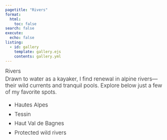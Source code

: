 ```yaml
---
pagetitle: "Rivers"
format:
  html:
    toc: false
search: false
execute:
  echo: false
listing:
  - id: gallery
    template: gallery.ejs
    contents: gallery.yml
---
```


:::::: {#hero-banner .column-screen}
::::: {.grid .column-page}
:::: {.headline .g-col-lg-12 .g-col-20 .g-col-md-20}
::: h2
Rivers
:::

Drawn to water as a kayaker, I find renewal in alpine rivers—their wild currents and tranquil pools. Explore below just a few of my favorite spots.

-   [Hautes Alpes](#hautes-alpes)\

-   [Tessin](#tessin)\

-   [Haut Val de Bagnes](#haut-val-de-bagnes)\

-   [Protected wild rivers](#protected-wild-rivers)
::::
:::::
::::::

::: {#gallery .column-page}
:::

```{=html}
<style>

/* we need to hide this element */
/* <header id="title-block-header" class="quarto-title-block"></header> */

header#title-block-header {
  display: none;
}

body.quarto-light #hero-banner {
  background-color: rgb(240,245,249);
}

body.quarto-dark #hero-banner {
  background-color: #17212B;
}

div.carousel {
  margin-top: 2rem; 
}

body.quarto-dark .carousel-dark .carousel-indicators [data-bs-target] {
  background-color: rgb(255,255,255);
}

body.quarto-dark .carousel-dark .carousel-control-next-icon,
body.quarto-dark .carousel-dark .carousel-control-prev-icon {
  filter: inherit;
}

#quarto-content main { 
  margin-top: 0;
  padding-top: 0;
}

html {
  scroll-behavior: smooth;
}

.headline {
  font-size: 1.25em;
  font-weight: 300;
  padding-bottom: 1em;
}

.headline p {
  margin: 0;
  padding-bottom: 0.2rem;
}

.headline a {
  text-decoration: none;
}

.headline ul li {
  margin-bottom: 0.3em;
}

.carousel.card {
  padding-top: 2em;
}

.carousel img {
  width: 70%;
  margin-bottom: 110px;
}

.carousel-control-prev-icon, .carousel-control-next-icon {
  margin-bottom: 110px;
}

.carousel-caption {
  padding-top: 1em;
}

.touch {
  
}
</style>
```